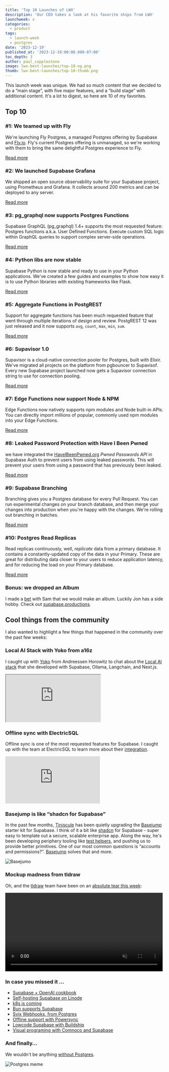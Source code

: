 ```yaml
---
title: 'Top 10 Launches of LWX'
description: 'Our CEO takes a look at his favorite ships from LWX'
launchweek: x
categories:
  - product
tags:
  - launch-week
  - postgres
date: '2023-12-19'
published_at: '2023-12-19:00:00.000-07:00'
toc_depth: 3
author: paul_copplestone
image: lwx-best-launches/top-10-og.png
thumb: lwx-best-launches/top-10-thumb.png
---
```


This launch week was unique. We had so much content that we decided to do a “main stage”, with five major features, and a “build stage” with additional content. It's a lot to digest, so here are 10 of my favorites.

## Top 10

### #1: We teamed up with Fly

We're launching Fly Postgres, a managed Postgres offering by Supabase and [Fly.io](http://fly.io/). Fly's current Postgres offering is unmanaged, so we're working with them to bring the same delightful Postgres experience to Fly.

[Read more](/blog/postgres-on-fly-by-supabase)

### #2: We launched Supabase Grafana

We shipped an open source observability suite for your Supabase project, using Prometheus and Grafana. It collects around 200 metrics and can be deployed to any server.

[Read more](https://github.com/supabase/supabase-grafana)

### #3: pg_graphql now supports Postgres Functions

Supabase GraphQL (pg_graphql) 1.4+ supports the most requested feature: Postgres functions a.k.a. User Defined Functions. Execute custom SQL logic within GraphQL queries to support complex server-side operations.

[Read more](/blog/pg-graphql-postgres-functions)

### #4: Python libs are now stable

Supabase Python is now stable and ready to use in your Python applications. We've created a few guides and examples to show how easy it is to use Python libraries with existing frameworks like Flask.

[Read more](/blog/client-libraries-v2)

### #5: Aggregate Functions in PostgREST

Support for aggregate functions has been much requested feature that went through multiple iterations of design and review. PostgREST 12 was just released and it now supports `avg`, `count`, `max`, `min`, `sum`.

[Read more](/blog/postgrest-12)

### #6: Supavisor 1.0

Supavisor is a cloud-native connection pooler for Postgres, built with Elixir. We've migrated all projects on the platform from pgbouncer to Supavisof. Every new Supabase project launched now gets a Supavisor connection string to use for connection pooling.

[Read more](/blog/supavisor-postgres-connection-pooler)

### #7: Edge Functions now support Node & NPM

Edge Functions now natively supports npm modules and Node built-in APIs. You can directly import millions of popular, commonly used npm modules into your Edge Functions.

[Read more](/blog/edge-functions-node-npm)

### #8: Leaked Password Protection with Have I Been Pwned

we have integrated the [HaveIBeenPwned.org](https://haveibeenpwned.com/) _Pwned Passwords API_ in Supabase Auth to prevent users from using leaked passwords. This will prevent your users from using a password that has previously been leaked.

[Read more](/blog/supabase-auth-identity-linking-hooks)

### #9: Supabase Branching

Branching gives you a Postgres database for every Pull Request. You can run experimental changes on your branch database, and then merge your changes into production when you're happy with the changes. We're rolling out branching in batches.

[Read more](/blog/supabase-branching)

### #10: Postgres Read Replicas

Read replicas continuously, well, _replicate_ data from a primary database. It contains a constantly-updated copy of the data in your Primary. These are great for distributing data closer to your users to reduce application latency, and for reducing the load on your Primary database.

[Read more](/blog/introducing-read-replicas)

### Bonus: we dropped an Album

I made a [bet](https://twitter.com/kiwicopple/status/1664118998169014273) with Sam that we would make an album. Luckily Jon has a side hobby. Check out [supabase.productions](https://supabase.productions/).

## Cool things from the community

I also wanted to highlight a few things that happened in the community over the past few weeks:

### Local AI Stack with Yoko from a16z

I caught up with [Yoko](https://twitter.com/stuffyokodraws) from Andreessen Horowitz to chat about the [Local AI stack](https://github.com/ykhli/local-ai-stack) that she developed with Supabase, Ollama, Langchain, and Next.js.

<div className="video-container">
  <iframe
    className="w-full"
    src="https://www.youtube-nocookie.com/embed/uUsBSr4rCpM"
    title="YouTube video player"
    allow="accelerometer; autoplay; clipboard-write; encrypted-media; fullscreen; gyroscope; picture-in-picture; web-share"
    allowfullscreen
  />
</div>

### **Finance integrations with OpenBB**

Didier explained the origins of [OpenBB Terminal](https://github.com/OpenBB-finance/OpenBBTerminal), the first financial terminal that is free and fully open source. He shared some details about the integration that he's building with Supabase.

<div className="video-container">
  <iframe
    className="w-full"
    src="https://www.youtube-nocookie.com/embed/lHmCshk4pJc"
    title="YouTube video player"
    frameBorder="0"
    allow="accelerometer; autoplay; clipboard-write; encrypted-media; gyroscope; picture-in-picture; web-share"
    allowfullscreen
  ></iframe>
</div>

### Offline sync with ElectricSQL

Offline sync is one of the most requested features for Supabase. I caught up with the team at ElectricSQL to learn more about their [integration](https://supabase.com/partners/integrations/electricsql).

<div className="video-container">
  <iframe
    className="w-full"
    src="https://www.youtube-nocookie.com/embed/2wlXszWz_Uc"
    title="YouTube video player"
    frameBorder="0"
    allow="accelerometer; autoplay; clipboard-write; encrypted-media; gyroscope; picture-in-picture; web-share"
    allowfullscreen
  ></iframe>
</div>

### Basejump is like “shadcn for Supabase”

In the past few months, [Tiniscule](https://twitter.com/tiniscule) has been quietly upgrading the [Basejump](https://usebasejump.com/) starter kit for Supabase. I think of it a bit like [shadcn](https://ui.shadcn.com/) for Supabase - super easy to template out a secure, scalable enterprise app. Along the way, he's been developing periphery tooling like [test helpers](https://github.com/usebasejump/supabase-test-helpers), and pushing us to provide better primitives. One of our most common questions is “accounts and permissions?”. [Basejump](https://usebasejump.com) solves that and more.

![Basejumo](/images/blog/lwx-best-launches/basejump.png)

### Mockup madness from tldraw

Oh, and the [tldraw](https://www.tldraw.com/) team have been on an [absolute tear this week](https://twitter.com/tldraw/status/1734624421623521719):

<video width="99%" autoPlay loop muted playsInline controls={true}>
  <source
    src="https://xguihxuzqibwxjnimxev.supabase.co/storage/v1/object/public/videos/marketing/blog/lwx/tldraw.mp4"
    type="video/mp4"
  />
</video>

### In case you missed it …

- [Supabase + OpenAI cookbook](https://github.com/openai/openai-cookbook/pull/913)
- [Self-hosting Supabase on Linode](https://twitter.com/linode/status/1735068344410108170)
- [k8s is coming](https://github.com/supabase-community/supabase-kubernetes/pull/48)
- [Bun supports Supabase](https://twitter.com/bunjavascript/status/1734470860755566815)
- [Svix Webhooks, from Postgres](https://www.svix.com/blog/use-svix-from-supabase/)
- [Offline support with Powersync](https://www.powersync.com/blog/flutter-tutorial-building-an-offline-first-chat-app-with-supabase-and-powersync)
- [Lowcode Supabase with Buildship](https://docs.buildship.com/supabase)
- [Visual programing with Comnoco and Supabase](https://docs.comnoco.com/usecases/Supabase/)

### And finally…

We wouldn't be anything [without Postgres](https://twitter.com/supabase/status/1735377750788042824?s=20).

![Postgres meme](/images/blog/lwx-best-launches/postgres-meme.png)
